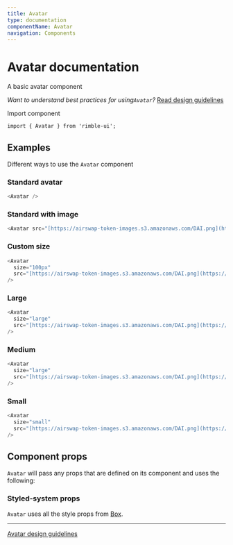 ```yaml
---
title: Avatar
type: documentation
componentName: Avatar
navigation: Components
---
```


# Avatar documentation

A basic avatar component

_Want to understand best practices for using`Avatar`?_ [Read design guidelines](/ui-components/avatar/design)

Import component

```lang=jsx
import { Avatar } from 'rimble-ui';
```

## Examples

Different ways to use the `Avatar` component

### Standard avatar

```js is=react-live
<Avatar />
```

### Standard with image

```js is=react-live
<Avatar src="[https://airswap-token-images.s3.amazonaws.com/DAI.png](https://airswap-token-images.s3.amazonaws.com/DAI.png)" />
```

### Custom size

```js is=react-live
<Avatar
  size="100px"
  src="[https://airswap-token-images.s3.amazonaws.com/DAI.png](https://airswap-token-images.s3.amazonaws.com/DAI.png)"
/>
```

### Large

```js is=react-live
<Avatar
  size="large"
  src="[https://airswap-token-images.s3.amazonaws.com/DAI.png](https://airswap-token-images.s3.amazonaws.com/DAI.png)"
/>
```

### Medium

```js is=react-live
<Avatar
  size="large"
  src="[https://airswap-token-images.s3.amazonaws.com/DAI.png](https://airswap-token-images.s3.amazonaws.com/DAI.png)"
/>
```

### Small

```js is=react-live
<Avatar
  size="small"
  src="[https://airswap-token-images.s3.amazonaws.com/DAI.png](https://airswap-token-images.s3.amazonaws.com/DAI.png)"
/>
```

## Component props

`Avatar` will pass any props that are defined on its component and uses the following:

### Styled-system props

`Avatar` uses all the style props from [Box](/ui-components/box/documentation).

---

[Avatar design guidelines](/ui-components/avatar/design)
